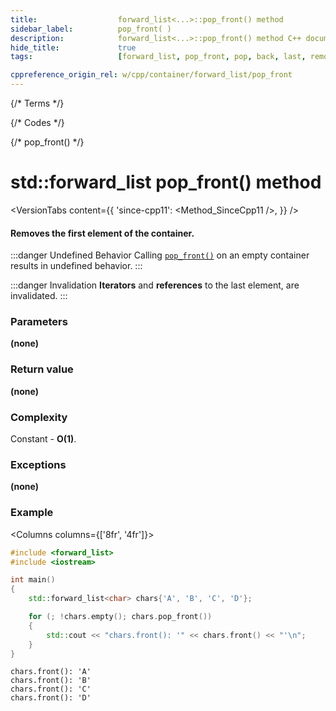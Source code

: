 ```yaml
---
title:					forward_list<...>::pop_front() method
sidebar_label:			pop_front( )
description:			forward_list<...>::pop_front() method C++ documentation
hide_title:				true
tags:					[forward_list, pop_front, pop, back, last, remove, erase]

cppreference_origin_rel: w/cpp/container/forward_list/pop_front
---
```



{/* Terms */}

{/* Codes */}

{/* pop_front() */}

# std::forward_list pop_front() method

<VersionTabs content={{
	'since-cpp11': <Method_SinceCpp11 />,
}} />

#### Removes the first element of the container.

:::danger Undefined Behavior
Calling [`pop_front()`](#) on an empty container results in <Tooltip title={Term_UndefinedBehaviour}>undefined behavior</Tooltip>.
:::

:::danger Invalidation
**Iterators** and **references** to the last element, are invalidated.
:::

### Parameters

**(none)**

### Return value

**(none)**

### Complexity

Constant - **O(1)**.

### Exceptions

**(none)**

### Example

<Columns columns={['8fr', '4fr']}>
<div>

```cpp title='Main.cpp' showLineNumbers
#include <forward_list>
#include <iostream>

int main()
{
    std::forward_list<char> chars{'A', 'B', 'C', 'D'};

    for (; !chars.empty(); chars.pop_front())
    {
        std::cout << "chars.front(): '" << chars.front() << "'\n";
    }
}
```

</div>
<div>

```plaintext title="Output"
chars.front(): 'A'
chars.front(): 'B'
chars.front(): 'C'
chars.front(): 'D'
```

</div>
</Columns>

